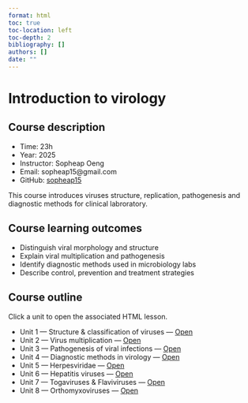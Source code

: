 ```yaml
---
format: html
toc: true
toc-location: left
toc-depth: 2
bibliography: []
authors: []
date: ""
---
```


# Introduction to virology

<style>
.quarto-title-meta, .quarto-title-meta-heading, .quarto-title-meta-contents, .quarto-title-meta-item { display: none !important; }
.toc .toc-level-1, .toc li.toc-level-1, .toc .toc-item[data-level="1"] { display: none !important; }
#TOC > ul > li > a { display: none !important; }
#TOC > ul > li > ul { display: block !important; }
</style>

## Course description

- Time: 23h
- Year: 2025
- Instructor: Sopheap Oeng
- Email: sopheap15@gmail.com
- GitHub: [sopheap15](https://github.com/sopheap15)

This course introduces viruses structure, replication, pathogenesis and diagnostic methods for clinical labroratory.

## Course learning outcomes

- Distinguish viral morphology and structure
- Explain viral multiplication and pathogenesis
- Identify diagnostic methods used in microbiology labs
- Describe control, prevention and treatment strategies

## Course outline
Click a unit to open the associated HTML lesson.

- Unit 1 — Structure & classification of viruses — <a href="1_Virus_structure_and_classification/1_Virus_structure_and_classification.html" target="_blank" rel="noopener">Open</a>
- Unit 2 — Virus multiplication — <a href="2_Virus_multiplication/2_Multiplication_of_virus.html" target="_blank" rel="noopener">Open</a>
- Unit 3 — Pathogenesis of viral infections — <a href="3_Virus_pathogenosis/3_Pathogenesis_of_viral_infections.html" target="_blank" rel="noopener">Open</a>
- Unit 4 — Diagnostic methods in virology — <a href="4_Diagnsotic_methods_in_virology/4_Diagnostic_method_in_virology.html" target="_blank" rel="noopener">Open</a>
- Unit 5 — Herpesviridae — <a href="5_Hepes_virus/5_Herpesviridae.html" target="_blank" rel="noopener">Open</a>
- Unit 6 — Hepatitis viruses — <a href="6_Hepatitis_virus/6_Hepatitis_viruses.html" target="_blank" rel="noopener">Open</a>
- Unit 7 — Togaviruses & Flaviviruses — <a href="7_Togavirus_and_flavivirus/18-Togaviruses_and_Flaviviruses.html" target="_blank" rel="noopener">Open</a>
- Unit 8 — Orthomyxoviruses — <a href="8_Orthomyxovirus/8_Orthomyxoviruses.html" target="_blank" rel="noopener">Open</a>

